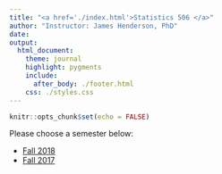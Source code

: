 ```yaml
---
title: "<a href='./index.html'>Statistics 506 </a>"
author: "Instructor: James Henderson, PhD"
date: 
output: 
  html_document:
    theme: journal
    highlight: pygments
    include:
      after_body: ./footer.html
    css: ./styles.css
---
```



```r
knitr::opts_chunk$set(echo = FALSE)
```

Please choose a semester below:

 + [Fall 2018](./F18/index.html)
 + [Fall 2017](./F17/index.html)
